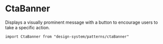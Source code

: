 

<Meta of={Stories} />

# CtaBanner

Displays a visually prominent message with a button to encourage users to take a specific action.

`import CtaBanner from "design-system/patterns/ctaBanner"`

<Canvas of={Stories.Controls} />

<ArgTypes />
